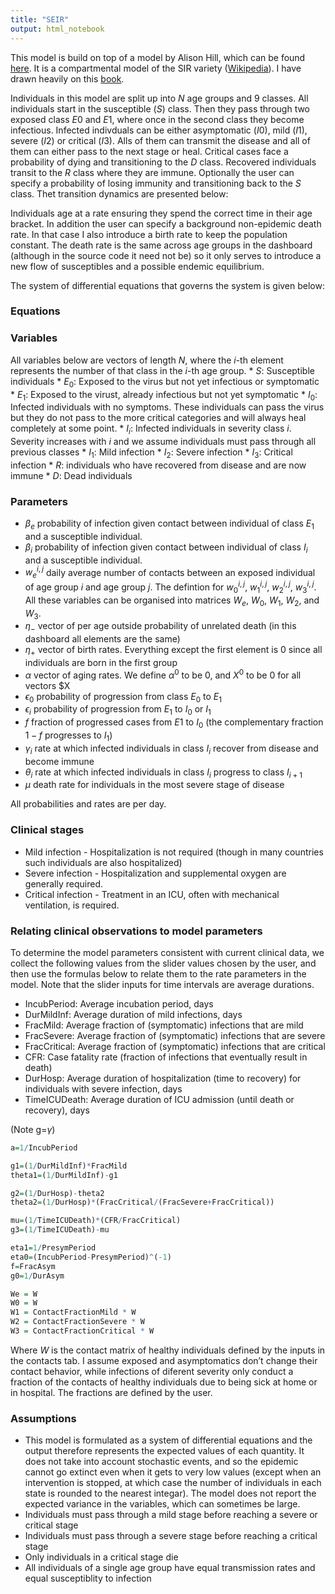 ```yaml
---
title: "SEIR"
output: html_notebook
---
```


This model is build on top of a model by Alison Hill, which can be found [here](https://alhill.shinyapps.io/COVID19seir/). It is a compartmental model of the SIR variety ([Wikipedia](https://en.wikipedia.org/wiki/Compartmental_models_in_epidemiology)). I have drawn heavily on this [book](https://www.springer.com/gp/book/9783319974866).

Individuals in this model are split up into $N$ age groups and 9 classes. All individuals start in the susceptible ($S$) class. Then they pass through two exposed class $E0$ and $E1$, where once in the second class they become infectious. Infected indivduals can be either asymptomatic ($I0$), mild ($I1$), severe ($I2$) or critical ($I3$). Alls of them can transmit the disease and all of them can either pass to the next stage or heal. Critical cases face a probability of dying and transitioning to the $D$ class. Recovered individuals transit to the $R$ class where they are immune. Optionally the user can specify a probability of losing immunity and transitioning back to the $S$ class. Thet transition dynamics are presented below:


Individuals age at a rate ensuring they spend the correct time in their age bracket. In addition the user can specify a background non-epidemic death rate. In that case I also introduce a birth rate to keep the population constant. The death rate is the same across age groups in the dashboard (although in the source code it need not be) so it only serves to introduce a new flow of susceptibles and a possible endemic equilibrium.

The system of differential equations that governs the system is given below:
 
### Equations

\begin{equation}
\dot{S^{i}} = -\beta_{e}\sum_{j \in N}w^{i,j}_e E_1^i \frac{S^i}{n^i} \sigma(t) -\beta_{0}\sum_{j \in N}w^{i,j}_0 I_0^i \frac{S^i}{n^i} \sigma(t)-\beta_{1}\sum_{j \in N}w^{i,j}_1 I_1^i \frac{S^i}{n^i} \sigma(t)-\beta_{2}\sum_{j \in N}w^{i,j}_2 I_2^i \frac{S^i}{n^i} \sigma(t)-\beta_{3}\sum_{j \in N}w^{i,j}_3 I_3^i \frac{S^i}{n^i} \sigma(t) +\alpha^{i-1} S^{i-1} -\alpha^i S^i - \eta_{-}^{i} S + \eta_{+}^{i} \sum_{j \in N}n^i +\phi R^i \\
\end{equation}

\begin{equation}
\dot{E_0^i} = \beta_{e}\sum_{j \in N}w^{i,j}_e E_1^i \frac{S^i}{n^i} \sigma(t) +\beta_{0}\sum_{j \in N}w^{i,j}_0 I_0^i \frac{S^i}{n^i} \sigma(t) + \beta_{1}\sum_{j \in N}w^{i,j}_1 I_1^i \frac{S^i}{n^i} \sigma(t) + \beta_{2}\sum_{j \in N}w^{i,j}_2 I_2^i \frac{S^i}{n^i} \sigma(t) + \beta_{3}\sum_{j \in N}w^{i,j}_3 I_3^i \frac{S^i}{n^i} -\epsilon_0 E_0^i \sigma(t) +\alpha^{i-1} E_0^{i-1} -\alpha^i E_0^i - \eta_{-}^{i} E_0^i \\
\end{equation}

\begin{equation}
\dot{E_1^i} = \epsilon_0 E_0^i - \epsilon_1 E_1^i + \alpha^{i-1} E_1^{i-1} - \alpha^i E_1^i -\eta_{-}^{i}E_1^i \\
\end{equation}

\begin{equation}
\dot{I_0^i} = f\epsilon_1 E_1^i - \gamma_0 I_0^i + \alpha^{i-1} I_0^{i-1} - \alpha^i I_0^i -\eta_{-}^i I_0^i \\
\end{equation}

\begin{equation}
\dot{I_1^i} = (1-f)\epsilon_1 E_1^i - \gamma_1 I_1^i - \theta_1 I_1^i + \alpha^{i-1} I_1^{i-1} - \alpha^i I_1^i -\eta_{-}^i I_1^i \\
\end{equation}

\begin{equation}
\dot{I_2^i} = \theta_1 I_1^i - \gamma_2 I_2^i - \theta_2 I_2^i + \alpha^{i-1} I_2^{i-1} - \alpha^i I_2^i -\eta_{-}^i I_2^i \\
\end{equation}

\begin{equation}
\dot{I_3^i} = \theta_2 I_2^i - \gamma_3 I_3^i - \mu I_3^i + \alpha^{i-1} I_3^{i-1} - \alpha^i I_3^i -\eta_{-}^i I_3^i \\
\end{equation}

\begin{equation}
\dot{R^i} = \gamma_1 I_1^i + \gamma_2 I_2^i + \gamma_3 I_3^i - \phi R^i + \alpha^{i-1} R^{i-1} - \alpha^i R^i -\eta_{-}^i R^i \\
\end{equation}

\begin{equation}
\dot{D^i}  = \mu I^i_3 \\
\end{equation}


### Variables
All variables below are vectors of length $N$, where the $i$-th element represents the number of that class in the $i$-th age group.
* $S$: Susceptible individuals
* $E_0$: Exposed to the virus but not yet infectious or symptomatic
* $E_1$: Exposed to the virust, already infectious but not yet symptomatic
* $I_0$: Infected individuals with no symptoms. These individuals can pass the virus but they do not pass to the more critical categories and will always heal completely at some point.
* $I_i$: Infected individuals in severity class $i$. Severity increases with $i$ and we assume individuals must pass through all previous classes
  * $I_1$: Mild infection 
  * $I_2$: Severe infection 
  * $I_3$: Critical infection 
* $R$: individuals who have recovered from disease and are now immune
* $D$: Dead individuals

### Parameters
* $\beta_e$ probability of infection given contact between individual of class $E_1$ and a susceptible individual.
* $\beta_i$ probability of infection given contact between individual of class $I_i$ and a susceptible individual.
* $w_{e}^{i,j}$ daily average number of contacts between an exposed individual of age group $i$ and age group $j$. The defintion for $w_0^{i,j}$, $w_1^{i,j}$, $w_2^{i,j}$, $w_3^{i,j}$. All these variables can be organised into matrices $W_e$, $W_0$, $W_1$, $W_2$, and $W_3$.
* $\eta_{-}$ vector of per age outside probability of unrelated death (in this dashboard all elements are the same)
* $\eta_{+}$ vector of birth rates. Everything except the first element is $0$ since all individuals are born in the first group
* $\alpha$ vector of aging rates. We define $\alpha^0$ to be $0$, and $X^0$ to be $0$ for all vectors $X
* $\epsilon_0$ probability of progression from class $E_0$ to $E_1$
* $\epsilon_i$ probability of progression from $E_1$ to $I_0$ or $I_1$
* $f$ fraction of progressed cases from $E1$ to $I_0$ (the complementary fraction $1-f$ progresses to $I_1$)
* $\gamma_i$ rate at which infected individuals in class $I_i$ recover from disease and become immune
* $\theta_i$ rate at which infected individuals in class $I_i$ progress to class $I_{i+1}$
* $\mu$ death rate for individuals in the most severe stage of disease

All probabilities and rates are per day.

### Clinical stages

* Mild infection - Hospitalization is not required (though in many countries such individuals are also hospitalized)
* Severe infection - Hospitalization and supplemental oxygen are generally required.
* Critical infection - Treatment in an ICU, often with mechanical ventilation, is required.

### Relating clinical observations to model parameters

To determine the model parameters consistent with current clinical data, we collect the following values from the slider values chosen by the user, and then use the formulas below to relate them to the rate parameters in the model. Note that the slider inputs for time intervals are average durations. 

* IncubPeriod:  Average incubation period, days
* DurMildInf: Average duration of mild infections, days
* FracMild: Average fraction of (symptomatic) infections that are mild
* FracSevere: Average fraction of (symptomatic) infections that are severe
* FracCritical: Average fraction of (symptomatic) infections that are critical
* CFR: Case fatality rate (fraction of infections that eventually result in death)
* DurHosp: Average duration of hospitalization (time to recovery) for individuals with severe infection, days
* TimeICUDeath: Average duration of ICU admission (until death or recovery), days

(Note g=$\gamma$)
```r
a=1/IncubPeriod

g1=(1/DurMildInf)*FracMild
theta1=(1/DurMildInf)-g1

g2=(1/DurHosp)-theta2
theta2=(1/DurHosp)*(FracCritical/(FracSevere+FracCritical))

mu=(1/TimeICUDeath)*(CFR/FracCritical)
g3=(1/TimeICUDeath)-mu

eta1=1/PresymPeriod
eta0=(IncubPeriod-PresymPeriod)^(-1)
f=FracAsym
g0=1/DurAsym

We = W
W0 = W
W1 = ContactFractionMild * W
W2 = ContactFractionSevere * W
W3 = ContactFractionCritical * W
```

Where $W$ is the contact matrix of healthy individuals defined by the inputs in the contacts tab. I assume exposed and asymptomatics don't change their contact behavior, while infections of diferent severity only conduct a fraction of the contacts of healthy individuals due to being sick at home or in hospital. The fractions are defined by the user.

### Assumptions

* This model is formulated as a system of differential equations and the output therefore represents the expected values of each quantity. It does not take into account stochastic events, and so the epidemic cannot go extinct even when it gets to very low values (except when an intervention is stopped, at which case the number of individuals in each state is rounded to the nearest integar). The model does not report the expected variance in the variables, which can sometimes be large. 
* Individuals must pass through a mild stage before reaching a severe or critical stage
* Individuals must pass through a severe stage before reaching a critical stage
* Only individuals in a critical stage die
* All individuals of a single age group have equal transmission rates and equal susceptiblity to infection

